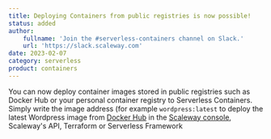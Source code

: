 ```yaml
---
title: Deploying Containers from public registries is now possible!
status: added
author:
    fullname: 'Join the #serverless-containers channel on Slack.'
    url: 'https://slack.scaleway.com'
date: 2023-02-07
category: serverless
product: containers
---
```


You can now deploy container images stored in public registries such as Docker Hub or your personal container registry to Serverless Containers. 
Simply write the image address (for example `wordpress:latest` to deploy the latest Wordpress image from [Docker Hub](https://hub.docker.com/) in the [Scaleway console](https://account.scaleway.com/?service=elements), Scaleway's API, Terraform or Serverless Framework 

